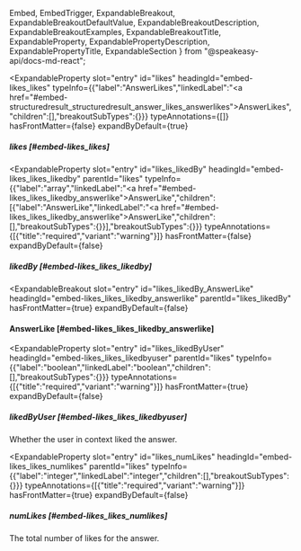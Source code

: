   Embed,
  EmbedTrigger,
  ExpandableBreakout,
  ExpandableBreakoutDefaultValue,
  ExpandableBreakoutDescription,
  ExpandableBreakoutExamples,
  ExpandableBreakoutTitle,
  ExpandableProperty,
  ExpandablePropertyDescription,
  ExpandablePropertyTitle,
  ExpandableSection
} from "@speakeasy-api/docs-md-react";

<ExpandableSection>

<ExpandableProperty
  slot="entry"
  id="likes"
  headingId="embed-likes_likes"
  typeInfo={{"label":"AnswerLikes","linkedLabel":"<a href=\"#embed-structuredresult_structuredresult_answer_likes_answerlikes\">AnswerLikes</a>","children":[],"breakoutSubTypes":{}}}
  typeAnnotations={[]}
  hasFrontMatter={false}
  expandByDefault={true}
>

<ExpandablePropertyTitle slot="title">

##### likes [#embed-likes_likes]

</ExpandablePropertyTitle>

</ExpandableProperty>

<ExpandableProperty
  slot="entry"
  id="likes_likedBy"
  headingId="embed-likes_likes_likedby"
  parentId="likes"
  typeInfo={{"label":"array","linkedLabel":"<a href=\"#embed-likes_likes_likedby_answerlike\">AnswerLike</a>","children":[{"label":"AnswerLike","linkedLabel":"<a href=\"#embed-likes_likes_likedby_answerlike\">AnswerLike</a>","children":[],"breakoutSubTypes":{}}],"breakoutSubTypes":{}}}
  typeAnnotations={[{"title":"required","variant":"warning"}]}
  hasFrontMatter={false}
  expandByDefault={false}
>

<ExpandablePropertyTitle slot="title">

##### likedBy [#embed-likes_likes_likedby]

</ExpandablePropertyTitle>

</ExpandableProperty>

<ExpandableBreakout
  slot="entry"
  id="likes_likedBy_AnswerLike"
  headingId="embed-likes_likes_likedby_answerlike"
  parentId="likes_likedBy"
  hasFrontMatter={true}
  expandByDefault={false}
>

<ExpandableBreakoutTitle slot="title">

#### AnswerLike [#embed-likes_likes_likedby_answerlike]

</ExpandableBreakoutTitle>

<ExpandableBreakoutDescription slot="description">

</ExpandableBreakoutDescription>

<ExpandableBreakoutExamples slot="examples">

</ExpandableBreakoutExamples>

<ExpandableBreakoutDefaultValue slot="defaultValue">

</ExpandableBreakoutDefaultValue>

<Embed slot="embed">

<EmbedTrigger slot="trigger" embedTitle="AnswerLike" triggerText="View AnswerLike details">

<Embedanswerlike />

</EmbedTrigger>

</Embed>

</ExpandableBreakout>

<ExpandableProperty
  slot="entry"
  id="likes_likedByUser"
  headingId="embed-likes_likes_likedbyuser"
  parentId="likes"
  typeInfo={{"label":"boolean","linkedLabel":"boolean","children":[],"breakoutSubTypes":{}}}
  typeAnnotations={[{"title":"required","variant":"warning"}]}
  hasFrontMatter={true}
  expandByDefault={false}
>

<ExpandablePropertyTitle slot="title">

##### likedByUser [#embed-likes_likes_likedbyuser]

</ExpandablePropertyTitle>

<ExpandablePropertyDescription slot="description">

Whether the user in context liked the answer.

</ExpandablePropertyDescription>

</ExpandableProperty>

<ExpandableProperty
  slot="entry"
  id="likes_numLikes"
  headingId="embed-likes_likes_numlikes"
  parentId="likes"
  typeInfo={{"label":"integer","linkedLabel":"integer","children":[],"breakoutSubTypes":{}}}
  typeAnnotations={[{"title":"required","variant":"warning"}]}
  hasFrontMatter={true}
  expandByDefault={false}
>

<ExpandablePropertyTitle slot="title">

##### numLikes [#embed-likes_likes_numlikes]

</ExpandablePropertyTitle>

<ExpandablePropertyDescription slot="description">

The total number of likes for the answer.

</ExpandablePropertyDescription>

</ExpandableProperty>

</ExpandableSection>